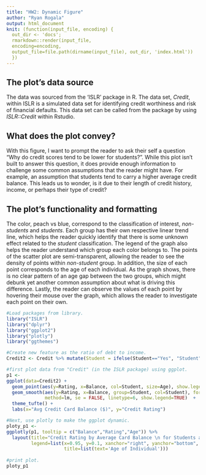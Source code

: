 ```yaml
---
title: "HW2: Dynamic Figure"
author: "Ryan Rogala"
output: html_document
knit: (function(input_file, encoding) {
  out_dir <- 'docs';
  rmarkdown::render(input_file,
  encoding=encoding,
  output_file=file.path(dirname(input_file), out_dir, 'index.html'))
  })
---
```


## The plot's data source   
The data was sourced from the 'ISLR' package in R. The data set, *Credit*, within ISLR is a simulated data set for identifying credit worthiness and risk of financial defaults. This data set can be called from the package by using *ISLR::Credit* within Rstudio.

## What does the plot convey?      
With this figure, I want to prompt the reader to ask their self a question "Why do credit scores tend to be lower for students?". While this plot isn't built to answer this question, it does provide enough information to challenge some common assumptions that the reader might have. For example, an assumption that students tend to carry a higher average credit balance. This leads us to wonder, is it due to their length of credit history, income, or perhaps their type of credit?  

## The plot's functionality and formatting      
The color, peach vs blue, correspond to the classification of interest, *non-students* and *students*. Each group has their own respective linear trend line, which helps the reader quickly identify that there is some unknown effect related to the *student* classification. The legend of the graph also helps the reader understand which group each color belongs to. The points of the scatter plot are semi-transparent, allowing the reader to see the density of points within *non-student* group. In addition, the size of each point corresponds to the age of each individual. As the graph shows, there is no clear pattern of an age gap between the two groups, which might debunk yet another common assumption about what is driving this difference. Lastly, the reader can observe the values of each point by hovering their mouse over the graph, which allows the reader to investigate each point on their own.   

```r
#Load packages from library.
library("ISLR")
library("dplyr")
library("ggplot2")
library("plotly")
library("ggthemes")
```

```r
#Create new feature as the ratio of debt to income.  
Credit2 <- Credit %>% mutate(Student = ifelse(Student=="Yes", "Student", "Non-Student"))

#first plot data from "Credit" (in the ISLR package) using ggplot.  
p1 <- 
ggplot(data=Credit2) + 
  geom_point(aes(y=Rating, x=Balance, col=Student, size=Age), show.legend=FALSE, alpha=0.6) +
  geom_smooth(aes(y=Rating, x=Balance, group=Student, col=Student), formula = y ~ x,
              method=lm, se = FALSE, linetype=6, show.legend=TRUE)  +
  theme_tufte() +
  labs(x="Avg Credit Card Balance ($)", y="Credit Rating")

#Next, use plotly to make the ggplot dynamic.  
ploty_p1 <- 
ggplotly(p1, tooltip = c("Balance","Rating","Age")) %>%
  layout(title="Credit Rating by Average Card Balance \n for Students and Non-Students",
         legend=list(x=0.95, y=0.1, xanchor="right", yanchor="bottom",
                     title=list(text='Age of Individual')))
  
#print plot.  
ploty_p1
```
